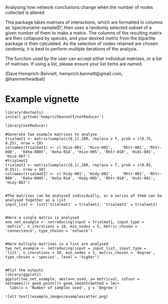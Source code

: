 Analysing how network conclusions change when the number of nodes collected is altered

This package takes matrixes of interactions, which are formatted in columns as 'speciesname-sampleID', then uses a randomly selected subset of a given number of them to make a matrix. The columns of the resulting matrix are then collapsed by species, and your desired metric from the bipartite package is then calculated. As the selection of nodes retained are chosen randomly, it is best to perform multiple iterations of the analysis. 

The function used by the user can accept either individual matrixes, or a list of matrixes. If using a list, please ensure your list items are named.

(Dave Hemprich-Bennett, hemprich.bennett@gmail.com, @hammerheadbat)


# Example vignette
```
library(devtools)
install_github('hemprichbennett/netReducer')

library(netReducer)

#Generate two example matrixes to analyse
trialmat1 <- matrix(sample(c(0,1),100, replace = T, prob = c(0.75, 0.25), nrow = 10)
colnames(trialmat1) <- c('Hice-001', 'Hice-002',	'Rhtr-001',	'Rhtr-008',	 'Keha-0005', 'Keha-01A', 'Hice-005', 'Rhtr-010', 'Hidi-001', 'Hice-087')
#trialmat1
trialmat2 <- matrix(sample(c(0,1),100, replace = T, prob = c(0.85, 0.15)), nrow = 10)
colnames(trialmat2) <- c('Hidy-001', 'Hidy-002',	'Rhtr-001',	'Rhtr-008',	 'Keha-0005', 'Keha-01A', 'Hidy-005', 'Rhtr-010', 'Hidi-001', 'Hidy-087')


#The matrixes can be analysed individually, or a series of them can be analysed together as a list
input_list <- list('trialmat1' = trialmat1, 'trialmat2' = trialmat2)


#Here a single matrix is analysed
one_net_example <- netreducing(input = trialmat1, input_type = 'matrix', n_iterations = 10, min_nodes = 5, metric_chosen = 'connectance', type_chosen = 'network')


#Here multiple matrixes in a list are analysed
two_net_example <- netreducing(input = input_list, input_type = 'list', n_iterations = 10, min_nodes = 5, metric_chosen = 'degree', type_chosen = 'species', level = 'higher')


#Plot the outputs
library(ggplot2)
ggplot(two_net_example, aes(x=n_used, y= metricval, colour = netnames))+ geom_point()+ geom_smooth(method = lm)+
  labs(x = 'Number of samples used', y = 'Degree')

![alt text](example_images/examplescatter.png)
```
